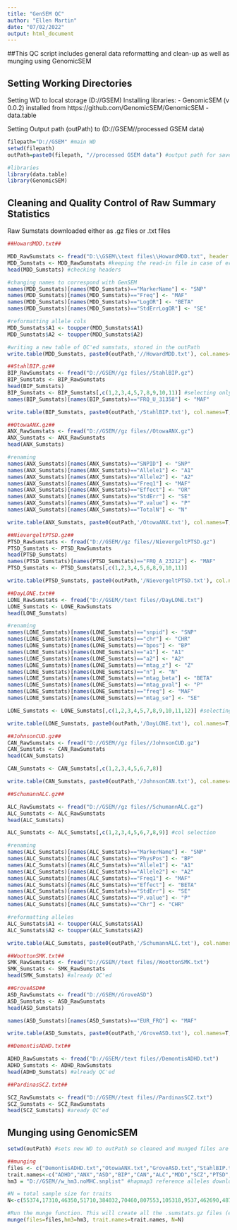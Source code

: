 ---
title: "GenSEM QC"
author: "Ellen Martin"
date: "07/02/2022"
output: html_document
---

##This QC script includes general data reformatting and clean-up as well as munging using GenomicSEM

## Setting Working Directories

Setting WD to local storage (D://GSEM)
Installing libraries:
- GenomicSEM (v 0.0.2) installed from https://github.com/GenomicSEM/GenomicSEM
- data.table

Setting Output path (outPath) to (D://GSEM//processed GSEM data)

```{r libraries}
filepath="D://GSEM" #main WD
setwd(filepath)
outPath=paste0(filepath, "//processed GSEM data") #output path for saved data

#libraries
library(data.table)
library(GenomicSEM)
```

## Cleaning and Quality Control of Raw Summary Statistics

Raw Sumstats downloaded either as .gz files or .txt files

```{r qc, echo=FALSE}

##HowardMDD.txt##

MDD_RawSumstats <- fread("D:\\GSEM\\text files\\HowardMDD.txt", header = T) #reading in the RawSumstats using fread()
MDD_Sumstats <- MDD_RawSumstats #keeping the read-in file in case of errors
head(MDD_Sumstats) #checking headers

#changing names to correspond with GenSEM 
names(MDD_Sumstats)[names(MDD_Sumstats)=="MarkerName"] <- "SNP" 
names(MDD_Sumstats)[names(MDD_Sumstats)=="Freq"] <- "MAF"
names(MDD_Sumstats)[names(MDD_Sumstats)=="LogOR"] <- "BETA"
names(MDD_Sumstats)[names(MDD_Sumstats)=="StdErrLogOR"] <- "SE"

#reformatting allele cols
MDD_Sumstats$A1 <- toupper(MDD_Sumstats$A1)
MDD_Sumstats$A2 <- toupper(MDD_Sumstats$A2)

#writing a new table of QC'ed sumstats, stored in the outPath
write.table(MDD_Sumstats, paste0(outPath,'//HowardMDD.txt'), col.names=T, row.names=F,quote=F)

##StahlBIP.gz##
BIP_RawSumstats <- fread("D://GSEM//gz files//StahlBIP.gz")
BIP_Sumstats <- BIP_RawSumstats
head(BIP_Sumstats)
BIP_Sumstats <- BIP_Sumstats[,c(1,2,3,4,5,7,8,9,10,11)] #selecting only necessary columns
names(BIP_Sumstats)[names(BIP_Sumstats)=="FRQ_U_31358"] <- "MAF"

write.table(BIP_Sumstats, paste0(outPath,'/StahlBIP.txt'), col.names=T, row.names=F,quote=F)

##OtowaANX.gz##
ANX_RawSumstats <- fread("D://GSEM//gz files//OtowaANX.gz")
ANX_Sumstats <- ANX_RawSumstats
head(ANX_Sumstats)

#renaming
names(ANX_Sumstats)[names(ANX_Sumstats)=="SNPID"] <- "SNP"
names(ANX_Sumstats)[names(ANX_Sumstats)=="Allele1"] <- "A1"
names(ANX_Sumstats)[names(ANX_Sumstats)=="Allele2"] <- "A2"
names(ANX_Sumstats)[names(ANX_Sumstats)=="Freq1"] <- "MAF"
names(ANX_Sumstats)[names(ANX_Sumstats)=="Effect"] <- "OR"
names(ANX_Sumstats)[names(ANX_Sumstats)=="StdErr"] <- "SE"
names(ANX_Sumstats)[names(ANX_Sumstats)=="P.value"] <- "P"
names(ANX_Sumstats)[names(ANX_Sumstats)=="TotalN"] <- "N"

write.table(ANX_Sumstats, paste0(outPath,'/OtowaANX.txt'), col.names=T, row.names=F,quote=F)

##NievergeltPTSD.gz##
PTSD_RawSumstats <- fread("D://GSEM//gz files//NievergeltPTSD.gz")
PTSD_Sumstats <- PTSD_RawSumstats
head(PTSD_Sumstats)
names(PTSD_Sumstats)[names(PTSD_Sumstats)=="FRQ_A_23212"] <- "MAF"
PTSD_Sumstats <- PTSD_Sumstats[,c(1,2,3,4,5,6,8,9,10,11)]

write.table(PTSD_Sumstats, paste0(outPath,'/NievergeltPTSD.txt'), col.names=T, row.names=F,quote=F)

##DayLONE.txt##
LONE_RawSumstats <- fread("D://GSEM//text files//DayLONE.txt")
LONE_Sumstats <- LONE_RawSumstats
head(LONE_Sumstats)

#renaming
names(LONE_Sumstats)[names(LONE_Sumstats)=="snpid"] <- "SNP"
names(LONE_Sumstats)[names(LONE_Sumstats)=="chr"] <- "CHR"
names(LONE_Sumstats)[names(LONE_Sumstats)=="bpos"] <- "BP"
names(LONE_Sumstats)[names(LONE_Sumstats)=="a1"] <- "A1"
names(LONE_Sumstats)[names(LONE_Sumstats)=="a2"] <- "A2"
names(LONE_Sumstats)[names(LONE_Sumstats)=="mtag_z"] <- "Z"
names(LONE_Sumstats)[names(LONE_Sumstats)=="n"] <- "N"
names(LONE_Sumstats)[names(LONE_Sumstats)=="mtag_beta"] <- "BETA"
names(LONE_Sumstats)[names(LONE_Sumstats)=="mtag_pval"] <- "P"
names(LONE_Sumstats)[names(LONE_Sumstats)=="freq"] <- "MAF"
names(LONE_Sumstats)[names(LONE_Sumstats)=="mtag_se"] <- "SE"

LONE_Sumstats <- LONE_Sumstats[,c(1,2,3,4,5,7,8,9,10,11,12)] #selecting necessary cols

write.table(LONE_Sumstats, paste0(outPath,'/DayLONE.txt'), col.names=T, row.names=F,quote=F)

##JohnsonCUD.gz##
CAN_RawSumstats <- fread("D://GSEM//gz files//JohnsonCUD.gz")
CAN_Sumstats <- CAN_RawSumstats
head(CAN_Sumstats)

CAN_Sumstats <- CAN_Sumstats[,c(1,2,3,4,5,6,7,8)]

write.table(CAN_Sumstats, paste0(outPath,'/JohnsonCAN.txt'), col.names=T, row.names=F,quote=F)

##SchumannALC.gz##

ALC_RawSumstats <- fread("D://GSEM//gz files//SchumannALC.gz")
ALC_Sumstats <- ALC_RawSumstats
head(ALC_Sumstats)

ALC_Sumstats <- ALC_Sumstats[,c(1,2,3,4,5,6,7,8,9)] #col selection

#renaming
names(ALC_Sumstats)[names(ALC_Sumstats)=="MarkerName"] <- "SNP"
names(ALC_Sumstats)[names(ALC_Sumstats)=="PhysPos"] <- "BP"
names(ALC_Sumstats)[names(ALC_Sumstats)=="Allele1"] <- "A1"
names(ALC_Sumstats)[names(ALC_Sumstats)=="Allele2"] <- "A2"
names(ALC_Sumstats)[names(ALC_Sumstats)=="Freq1"] <- "MAF"
names(ALC_Sumstats)[names(ALC_Sumstats)=="Effect"] <- "BETA"
names(ALC_Sumstats)[names(ALC_Sumstats)=="StdErr"] <- "SE"
names(ALC_Sumstats)[names(ALC_Sumstats)=="P.value"] <- "P"
names(ALC_Sumstats)[names(ALC_Sumstats)=="Chr"] <- "CHR"

#reformatting alleles
ALC_Sumstats$A1 <- toupper(ALC_Sumstats$A1)
ALC_Sumstats$A2 <- toupper(ALC_Sumstats$A2)

write.table(ALC_Sumstats, paste0(outPath,'/SchumannALC.txt'), col.names=T, row.names=F,quote=F)

##WoottonSMK.txt##
SMK_RawSumstats <- fread("D://GSEM//text files//WoottonSMK.txt")
SMK_Sumstats <- SMK_RawSumstats
head(SMK_Sumstats) #already QC'ed

##GroveASD##
ASD_RawSumstats <- fread("D://GSEM//GroveASD")
ASD_Sumstats <- ASD_RawSumstats
head(ASD_Sumstats)

names(ASD_Sumstats)[names(ASD_Sumstats)=="EUR_FRQ"] <- "MAF"

write.table(ASD_Sumstats, paste0(outPath,'/GroveASD.txt'), col.names=T, row.names=F,quote=F)

##DemontisADHD.txt##

ADHD_RawSumstats <- fread("D://GSEM//text files//DemontisADHD.txt")
ADHD_Sumstats <- ADHD_RawSumstats
head(ADHD_Sumstats) #already QC'ed

##PardinasSCZ.txt##

SCZ_RawSumstats <- fread("D://GSEM//text files//PardinasSCZ.txt")
SCZ_Sumstats <- SCZ_RawSumstats
head(SCZ_Sumstats) #aready QC'ed


```

## Munging using GenomicSEM

```{r munge, echo=FALSE}

setwd(outPath) #sets new WD to outPath so cleaned and munged files are saved

##munging
files <- c("DemontisADHD.txt","OtowaANX.txt","GroveASD.txt","StahlBIP.txt","JohnsonCAN.txt","SchumannALC.txt","HowardMDD.txt","PardinasSCZ.txt","NievergeltPTSD.txt","WoottonSMK.txt","DayLONE.txt")
trait.names<-c("ADHD","ANX","ASD","BIP","CAN","ALC","MDD","SCZ","PTSD","SMK","LONELINESS")
hm3 = "D://GSEM//w_hm3.noMHC.snplist" #hapmap3 reference alleles downloaded 

#N = total sample size for traits
N<-c(55374,17310,46350,51710,384032,70460,807553,105318,9537,462690,487647)

#Run the munge function. This will create all the .sumstats.gz files (e.g., DEP_HM3.sumstats.gz)
munge(files=files,hm3=hm3, trait.names=trait.names, N=N)

```

